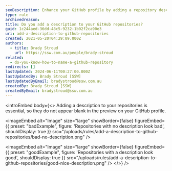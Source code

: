 ```yaml
---
seoDescription: Enhance your GitHub profile by adding a repository description to make it stand out
type: rule
archivedreason:
title: Do you add a description to your GitHub repositories?
guid: 1c244aed-36dd-48c5-9232-1b02f2ca90e3
uri: add-a-description-to-github-repositories
created: 2021-05-20T04:29:09.000Z
authors:
  - title: Brady Stroud
    url: https://ssw.com.au/people/brady-stroud
related:
  - do-you-know-how-to-name-a-github-repository
redirects: []
lastUpdated: 2024-06-11T00:27:00.000Z
lastUpdatedBy: Brady Stroud [SSW]
lastUpdatedByEmail: bradystroud@ssw.com.au
createdBy: Brady Stroud [SSW]
createdByEmail: bradystroud@ssw.com.au
---
```


<introEmbed
  body={<>
Adding a description to your repositories is essential, so they do not appear blank in the preview on your GitHub profile.

<imageEmbed
  alt="Image"
  size="large"
  showBorder={false}
  figureEmbed={{
    preset: "badExample",
    figure: 'Repositories with no description look bad',
    shouldDisplay: true
  }}
  src="/uploads/rules/add-a-description-to-github-repositories/bad-no-description.png"
/>

<imageEmbed
  alt="Image"
  size="large"
  showBorder={false}
  figureEmbed={{
    preset: "goodExample",
    figure: 'Repositories with a description look good',
    shouldDisplay: true
  }}
  src="/uploads/rules/add-a-description-to-github-repositories/good-nice-description.png"
/>
  </>}
/>
